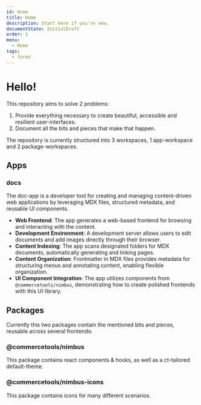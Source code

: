 ```yaml
---
id: Home
title: Home
description: Start here if you're new.
documentState: InitialDraft
order: 1
menu:
  - Home
tags:
  - forms
---
```


# Hello!

This repository aims to solve 2 problems:

1. Provide everything necessary to create beautiful, accessible and resilient
   user-interfaces.
2. Document all the bits and pieces that make that happen.

The repository is currently structured into 3 workspaces, 1 app-workspace and 2
package-workspaces.

## Apps

### docs

The doc-app is a developer tool for creating and managing content-driven web
applications by leveraging MDX files, structured metadata, and reusable UI
components.

- **Web Frontend**: The app generates a web-based frontend for browsing and
  interacting with the content.
- **Development Environment**: A development server allows users to edit
  documents and add images directly through their browser.
- **Content Indexing**: The app scans designated folders for MDX documents,
  automatically generating and linking pages.
- **Content Organization**: Frontmatter in MDX files provides metadata for
  structuring menus and annotating content, enabling flexible organization.
- **UI Component Integration**: The app utilizes components from
  `@commercetools/nimbus`, demonstrating how to create polished frontends with
  this UI library.

## Packages

Currently this two packages contain the mentioned bits and pieces, reusable
across several frontends:

### @commercetools/nimbus

This package contains react components & hooks, as well as a ct-tailored
default-theme.

### @commercetools/nimbus-icons

This package contains icons for many different scenarios.

